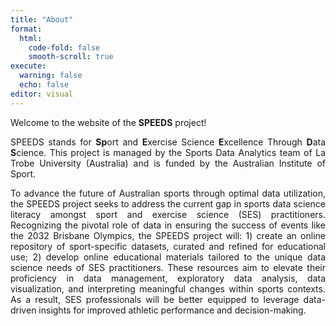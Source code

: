 ```yaml
---
title: "About"
format:
  html:
    code-fold: false
    smooth-scroll: true
execute:
  warning: false
  echo: false
editor: visual
---
```


::: {style="text-align: justify;"}
Welcome to the website of the **SPEEDS** project!
:::

::: {style="text-align: justify;"}
SPEEDS stands for **Sp**ort and **E**xercise Science **E**xcellence Through **D**ata **S**cience. This project is managed by the Sports Data Analytics team of La Trobe University (Australia) and is funded by the Australian Institute of Sport.
:::

::: {style="text-align: justify;"}
To advance the future of Australian sports through optimal data utilization, the SPEEDS project seeks to address the current gap in sports data science literacy amongst sport and exercise science (SES) practitioners. Recognizing the pivotal role of data in ensuring the success of events like the 2032 Brisbane Olympics, the SPEEDS project will: 1) create an online repository of sport-specific datasets, curated and refined for educational use; 2) develop online educational materials tailored to the unique data science needs of SES practitioners. These resources aim to elevate their proficiency in data management, exploratory data analysis, data visualization, and interpreting meaningful changes within sports contexts. As a result, SES professionals will be better equipped to leverage data-driven insights for improved athletic performance and decision-making.
:::
